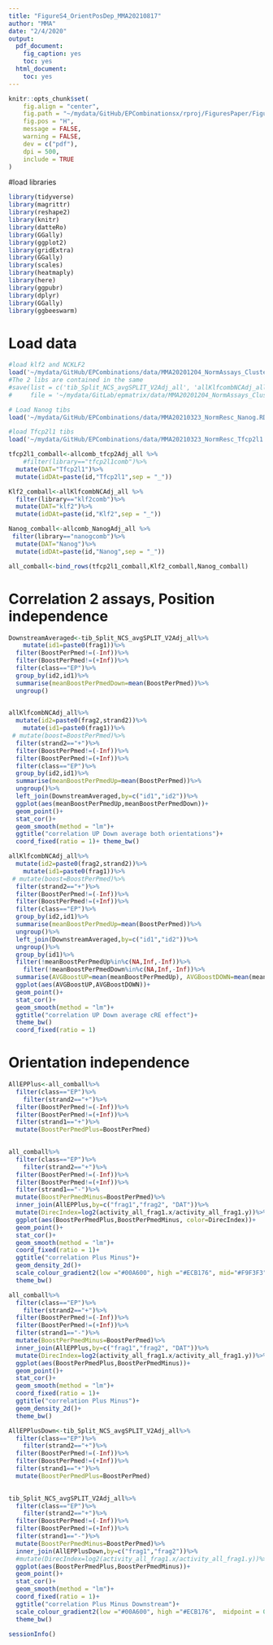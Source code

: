 ```yaml
---
title: "FigureS4_OrientPosDep_MMA20210817"
author: "MMA"
date: "2/4/2020"
output:
  pdf_document:
    fig_caption: yes
    toc: yes
  html_document: 
    toc: yes
---
```


```r
knitr::opts_chunk$set(
	fig.align = "center",
	fig.path = "~/mydata/GitHub/EPCombinationsx/rproj/FiguresPaper/FigureS4/",
	fig.pos = "H",
	message = FALSE,
	warning = FALSE,
	dev = c("pdf"),
	dpi = 500,
	include = TRUE
)
```

#load libraries
```r
library(tidyverse)
library(magrittr)
library(reshape2)
library(knitr)
library(datteRo)
library(GGally)
library(ggplot2)
library(gridExtra)
library(GGally)
library(scales)
library(heatmaply)
library(here)
library(ggpubr)
library(dplyr)
library(GGally)  
library(ggbeeswarm)

```


# Load data
```r
#load klf2 and NCKLF2  
load('~/mydata/GitHub/EPCombinations/data/MMA20201204_NormAssays_Clusters.RData')
#The 2 libs are contained in the same 
#save(list = c('tib_Split_NCS_avgSPLIT_V2Adj_all', 'allKlfcombNCAdj_all', 'Klf2ClustersKmeans4' ),
#     file = '~/mydata/GitLab/epmatrix/data/MMA20201204_NormAssays_Clusters.RData')

# Load Nanog tibs
load('~/mydata/GitHub/EPCombinations/data/MMA20210323_NormResc_Nanog.RData')

#load Tfcp2l1 tibs
load('~/mydata/GitHub/EPCombinations/data/MMA20210323_NormResc_Tfcp2l1.RData')
```


```r

tfcp2l1_comball<-allcomb_tfcp2Adj_all %>%
    #filter(library=="tfcp2l1comb")%>%
  mutate(DAT="Tfcp2l1")%>%
  mutate(idDAt=paste(id,"Tfcp2l1",sep = "_"))

Klf2_comball<-allKlfcombNCAdj_all %>%
  filter(library=="klf2comb")%>%
  mutate(DAT="klf2")%>%
  mutate(idDAt=paste(id,"Klf2",sep = "_"))

Nanog_comball<-allcomb_NanogAdj_all %>%
 filter(library=="nanogcomb")%>%
  mutate(DAT="Nanog")%>%
  mutate(idDAt=paste(id,"Nanog",sep = "_"))

all_comball<-bind_rows(tfcp2l1_comball,Klf2_comball,Nanog_comball)


```


# Correlation 2 assays, Position independence

```r
DownstreamAveraged<-tib_Split_NCS_avgSPLIT_V2Adj_all%>%
    mutate(id1=paste0(frag1))%>%
  filter(BoostPerPmed!=(-Inf))%>%
  filter(BoostPerPmed!=(+Inf))%>%
  filter(class=="EP")%>%
  group_by(id2,id1)%>%
  summarise(meanBoostPerPmedDown=mean(BoostPerPmed))%>%
  ungroup()
  

allKlfcombNCAdj_all%>%
  mutate(id2=paste0(frag2,strand2))%>%
    mutate(id1=paste0(frag1))%>%
 # mutate(boost=BoostPerPmed)%>%
  filter(strand2=="+")%>%
  filter(BoostPerPmed!=(-Inf))%>%
  filter(BoostPerPmed!=(+Inf))%>%
  filter(class=="EP")%>%
  group_by(id2,id1)%>%
  summarise(meanBoostPerPmedUp=mean(BoostPerPmed))%>%
  ungroup()%>%
  left_join(DownstreamAveraged,by=c("id1","id2"))%>%
  ggplot(aes(meanBoostPerPmedUp,meanBoostPerPmedDown))+
  geom_point()+
  stat_cor()+
  geom_smooth(method = "lm")+
  ggtitle("correlation UP Down average both orientations")+
  coord_fixed(ratio = 1)+ theme_bw()
```
```r
  

allKlfcombNCAdj_all%>%
  mutate(id2=paste0(frag2,strand2))%>%
    mutate(id1=paste0(frag1))%>%
 # mutate(boost=BoostPerPmed)%>%
  filter(strand2=="+")%>%
  filter(BoostPerPmed!=(-Inf))%>%
  filter(BoostPerPmed!=(+Inf))%>%
  filter(class=="EP")%>%
  group_by(id2,id1)%>%
  summarise(meanBoostPerPmedUp=mean(BoostPerPmed))%>%
  ungroup()%>%
  left_join(DownstreamAveraged,by=c("id1","id2"))%>%
  ungroup()%>%
  group_by(id1)%>%
  filter(!meanBoostPerPmedUp%in%c(NA,Inf,-Inf))%>%
    filter(!meanBoostPerPmedDown%in%c(NA,Inf,-Inf))%>%
  summarise(AVGBoostUP=mean(meanBoostPerPmedUp), AVGBoostDOWN=mean(meanBoostPerPmedDown))%>%
  ggplot(aes(AVGBoostUP,AVGBoostDOWN))+
  geom_point()+
  stat_cor()+
  geom_smooth(method = "lm")+
  ggtitle("correlation UP Down average cRE effect")+
  theme_bw()
  coord_fixed(ratio = 1)
```

# Orientation independence

```r
AllEPPlus<-all_comball%>% 
  filter(class=="EP")%>%
    filter(strand2=="+")%>%
  filter(BoostPerPmed!=(-Inf))%>%
  filter(BoostPerPmed!=(+Inf))%>%
  filter(strand1=="+")%>%
  mutate(BoostPerPmedPlus=BoostPerPmed)
  

all_comball%>% 
  filter(class=="EP")%>%
    filter(strand2=="+")%>%
  filter(BoostPerPmed!=(-Inf))%>%
  filter(BoostPerPmed!=(+Inf))%>%
  filter(strand1=="-")%>%
  mutate(BoostPerPmedMinus=BoostPerPmed)%>%
  inner_join(AllEPPlus,by=c("frag1","frag2", "DAT"))%>%
  mutate(DirecIndex=log2(activity_all_frag1.x/activity_all_frag1.y))%>%
  ggplot(aes(BoostPerPmedPlus,BoostPerPmedMinus, color=DirecIndex))+
  geom_point()+
  stat_cor()+
  geom_smooth(method = "lm")+
  coord_fixed(ratio = 1)+
  ggtitle("correlation Plus Minus")+
  geom_density_2d()+
  scale_colour_gradient2(low ="#00A600", high ="#ECB176", mid="#F9F3F3" , midpoint = 0)+
  theme_bw()

all_comball%>% 
  filter(class=="EP")%>%
    filter(strand2=="+")%>%
  filter(BoostPerPmed!=(-Inf))%>%
  filter(BoostPerPmed!=(+Inf))%>%
  filter(strand1=="-")%>%
  mutate(BoostPerPmedMinus=BoostPerPmed)%>%
  inner_join(AllEPPlus,by=c("frag1","frag2", "DAT"))%>%
  mutate(DirecIndex=log2(activity_all_frag1.x/activity_all_frag1.y))%>%
  ggplot(aes(BoostPerPmedPlus,BoostPerPmedMinus))+
  geom_point()+
  stat_cor()+
  geom_smooth(method = "lm")+
  coord_fixed(ratio = 1)+
  ggtitle("correlation Plus Minus")+
  geom_density_2d()+
  theme_bw()
```

```r
AllEPPlusDown<-tib_Split_NCS_avgSPLIT_V2Adj_all%>% 
  filter(class=="EP")%>%
    filter(strand2=="+")%>%
  filter(BoostPerPmed!=(-Inf))%>%
  filter(BoostPerPmed!=(+Inf))%>%
  filter(strand1=="+")%>%
  mutate(BoostPerPmedPlus=BoostPerPmed)
  

tib_Split_NCS_avgSPLIT_V2Adj_all%>% 
  filter(class=="EP")%>%
    filter(strand2=="+")%>%
  filter(BoostPerPmed!=(-Inf))%>%
  filter(BoostPerPmed!=(+Inf))%>%
  filter(strand1=="-")%>%
  mutate(BoostPerPmedMinus=BoostPerPmed)%>%
  inner_join(AllEPPlusDown,by=c("frag1","frag2"))%>%
  #mutate(DirecIndex=log2(activity_all_frag1.x/activity_all_frag1.y))%>%
  ggplot(aes(BoostPerPmedPlus,BoostPerPmedMinus))+
  geom_point()+
  stat_cor()+
  geom_smooth(method = "lm")+
  coord_fixed(ratio = 1)+
  ggtitle("correlation Plus Minus Downstream")+
  scale_colour_gradient2(low ="#00A600", high ="#ECB176",  midpoint = 0)+
  theme_bw()
```

```r
sessionInfo()
```


